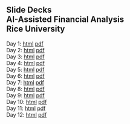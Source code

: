 ## Slide Decks<br>AI-Assisted Financial Analysis<br>Rice University<br>

Day 1: [html](day1.slides.html){target="_blank"} [pdf](pdfs/day1.slides.pdf){target="_blank"} <br>
Day 2: [html](day2.slides.html){target="_blank"} [pdf](pdfs/day2.slides.pdf){target="_blank"} <br>
Day 3: [html](day3.slides.html){target="_blank"} [pdf](pdfs/day3.slides.pdf){target="_blank"} <br>
Day 4: [html](day4.slides.html){target="_blank"} [pdf](pdfs/day4.slides.pdf){target="_blank"}<br>
Day 5: [html](day5.slides.html){target="_blank"} [pdf](pdfs/day5.slides.pdf){target="_blank"} <br>
Day 6: [html](day6.slides.html){target="_blank"} [pdf](pdfs/day6.slides.pdf){target="_blank"} <br>
Day 7: [html](day7.slides.html){target="_blank"} [pdf](pdfs/day7.slides.pdf){target="_blank"}<br>
Day 8: [html](day8.slides.html){target="_blank"} [pdf](pdfs/day8.slides.pdf){target="_blank"} <br>
Day 9: [html](day9.slides.html){target="_blank"} [pdf](pdfs/day9.slides.pdf){target="_blank"} <br>
Day 10: [html](day10.slides.html){target="_blank"} [pdf](pdfs/day10.slides.pdf){target="_blank"} <br>
Day 11: [html](day11.slides.html){target="_blank"} [pdf](pdfs/day11.slides.pdf){target="_blank"} <br>
Day 12: [html](day12.slides.html){target="_blank"} [pdf](pdfs/day12.slides.pdf){target="_blank"}<br>